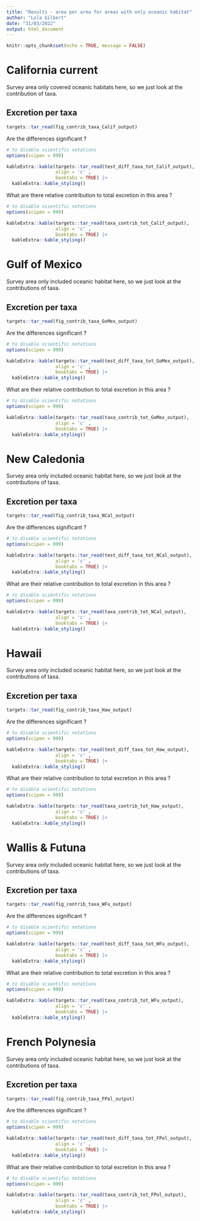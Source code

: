 ```yaml
---
title: "Results - area per area for areas with only oceanic habitat"
author: "Lola Gilbert"
date: "31/03/2022"
output: html_document
---
```


```r
knitr::opts_chunk$set(echo = TRUE, message = FALSE)
```

# California current

Survey area only covered oceanic habitats here, so we just look at the contribution of taxa. 

## Excretion per taxa

```r
targets::tar_read(fig_contrib_taxa_Calif_output)
```

Are the differences significant ?

```r
# to disable scientific notations
options(scipen = 999)

kableExtra::kable(targets::tar_read(test_diff_taxa_tot_Calif_output), 
                  align = 'c' , 
                  booktabs = TRUE) |>
  kableExtra::kable_styling()
```

What are there relative contribution to total excretion in this area ? 

```r
# to disable scientific notations
options(scipen = 999)

kableExtra::kable(targets::tar_read(taxa_contrib_tot_Calif_output), 
                  align = 'c' , 
                  booktabs = TRUE) |>
  kableExtra::kable_styling()
```

# Gulf of Mexico
Survey area only included oceanic habitat here, so we just look at the contributions of taxa. 

## Excretion per taxa

```r
targets::tar_read(fig_contrib_taxa_GoMex_output)
```

Are the differences significant ?

```r
# to disable scientific notations
options(scipen = 999)

kableExtra::kable(targets::tar_read(test_diff_taxa_tot_GoMex_output), 
                  align = 'c' , 
                  booktabs = TRUE) |>
  kableExtra::kable_styling()
```

What are their relative contribution to total excretion in this area ? 

```r
# to disable scientific notations
options(scipen = 999)

kableExtra::kable(targets::tar_read(taxa_contrib_tot_GoMex_output), 
                  align = 'c' , 
                  booktabs = TRUE) |>
  kableExtra::kable_styling()
```

# New Caledonia

Survey area only included oceanic habitat here, so we just look at the contributions of taxa. 

## Excretion per taxa

```r
targets::tar_read(fig_contrib_taxa_NCal_output)
```

Are the differences significant ?

```r
# to disable scientific notations
options(scipen = 999)

kableExtra::kable(targets::tar_read(test_diff_taxa_tot_NCal_output), 
                  align = 'c' , 
                  booktabs = TRUE) |>
  kableExtra::kable_styling()
```

What are their relative contribution to total excretion in this area ? 

```r
# to disable scientific notations
options(scipen = 999)

kableExtra::kable(targets::tar_read(taxa_contrib_tot_NCal_output), 
                  align = 'c' , 
                  booktabs = TRUE) |>
  kableExtra::kable_styling()
```


# Hawaii

Survey area only included oceanic habitat here, so we just look at the contributions of taxa. 

## Excretion per taxa

```r
targets::tar_read(fig_contrib_taxa_Haw_output)
```

Are the differences significant ?

```r
# to disable scientific notations
options(scipen = 999)

kableExtra::kable(targets::tar_read(test_diff_taxa_tot_Haw_output), 
                  align = 'c' , 
                  booktabs = TRUE) |>
  kableExtra::kable_styling()
```

What are their relative contribution to total excretion in this area ? 

```r
# to disable scientific notations
options(scipen = 999)

kableExtra::kable(targets::tar_read(taxa_contrib_tot_Haw_output), 
                  align = 'c' , 
                  booktabs = TRUE) |>
  kableExtra::kable_styling()
```


# Wallis & Futuna

Survey area only included oceanic habitat here, so we just look at the contributions of taxa. 

## Excretion per taxa

```r
targets::tar_read(fig_contrib_taxa_WFu_output)
```

Are the differences significant ?

```r
# to disable scientific notations
options(scipen = 999)

kableExtra::kable(targets::tar_read(test_diff_taxa_tot_WFu_output), 
                  align = 'c' , 
                  booktabs = TRUE) |>
  kableExtra::kable_styling()
```

What are their relative contribution to total excretion in this area ? 

```r
# to disable scientific notations
options(scipen = 999)

kableExtra::kable(targets::tar_read(taxa_contrib_tot_WFu_output), 
                  align = 'c' , 
                  booktabs = TRUE) |>
  kableExtra::kable_styling()
```


# French Polynesia

Survey area only included oceanic habitat here, so we just look at the contributions of taxa. 

## Excretion per taxa

```r
targets::tar_read(fig_contrib_taxa_FPol_output)
```

Are the differences significant ?

```r
# to disable scientific notations
options(scipen = 999)

kableExtra::kable(targets::tar_read(test_diff_taxa_tot_FPol_output), 
                  align = 'c' , 
                  booktabs = TRUE) |>
  kableExtra::kable_styling()
```

What are their relative contribution to total excretion in this area ? 

```r
# to disable scientific notations
options(scipen = 999)

kableExtra::kable(targets::tar_read(taxa_contrib_tot_FPol_output), 
                  align = 'c' , 
                  booktabs = TRUE) |>
  kableExtra::kable_styling()
```

